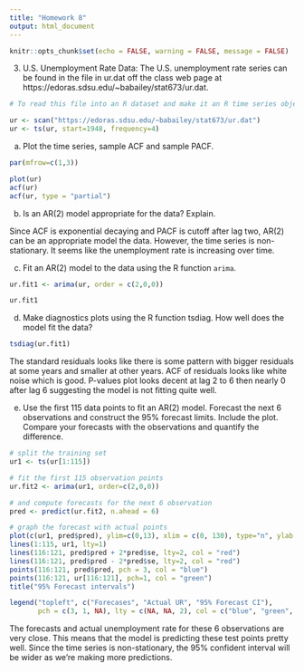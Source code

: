 ```yaml
---
title: "Homework 8"
output: html_document
---
```


```r
knitr::opts_chunk$set(echo = FALSE, warning = FALSE, message = FALSE)
```


3) U.S. Unemployment Rate Data: The U.S. unemployment rate series can be found in the file in ur.dat off the class web page at https://edoras.sdsu.edu/~babailey/stat673/ur.dat. 

```r

# To read this file into an R dataset and make it an R time series object use the R commands:

ur <- scan("https://edoras.sdsu.edu/~babailey/stat673/ur.dat")
ur <- ts(ur, start=1948, frequency=4)

```


(a) Plot the time series, sample ACF and sample PACF.

```r

par(mfrow=c(1,3))

plot(ur)
acf(ur)
acf(ur, type = "partial")

```

(b) Is an AR(2) model appropriate for the data? Explain. 

Since ACF is exponential decaying and PACF is cutoff after lag two, AR(2) can be an appropriate model the data. However, the time series is non-stationary. It seems like the unemployment rate is increasing over time.   


(c) Fit an AR(2) model to the data using the R function `arima`.

```r

ur.fit1 <- arima(ur, order = c(2,0,0)) 

ur.fit1

```


(d) Make diagnostics plots using the R function tsdiag. How well does the model fit the data?

```r

tsdiag(ur.fit1)

```

The standard residuals looks like there is some pattern with bigger residuals at some years and smaller at other years. ACF of residuals looks like white noise which is good. P-values plot looks decent at lag 2 to 6 then nearly 0 after lag 6 suggesting the model is not fitting quite well. 

(e) Use the first 115 data points to fit an AR(2) model. Forecast the next 6 observations and construct the 95% forecast limits. Include the plot. Compare your forecasts with the observations and quantify the difference.

```r

# split the training set 
ur1 <- ts(ur[1:115])

# fit the first 115 observation points 
ur.fit2 <- arima(ur1, order=c(2,0,0))

# and compute forecasts for the next 6 observation 
pred <- predict(ur.fit2, n.ahead = 6)

# graph the forecast with actual points 
plot(c(ur1, pred$pred), ylim=c(0,13), xlim = c(0, 130), type="n", ylab = "U.S. Unemployment Rate")
lines(1:115, ur1, lty=1)
lines(116:121, pred$pred + 2*pred$se, lty=2, col = "red")
lines(116:121, pred$pred - 2*pred$se, lty=2, col = "red")
points(116:121, pred$pred, pch = 3, col = "blue")
points(116:121, ur[116:121], pch=1, col = "green") 
title("95% Forecast intervals")

legend("topleft", c("Forecases", "Actual UR", "95% Forecast CI"), 
       pch = c(3, 1, NA), lty = c(NA, NA, 2), col = c("blue", "green", "red"))

```

The forecasts and actual unemployment rate for these 6 observations are very close. This means that the model is predicting these test points pretty well. Since the time series is non-stationary, the 95% confident interval will be wider as we're making more predictions.  


